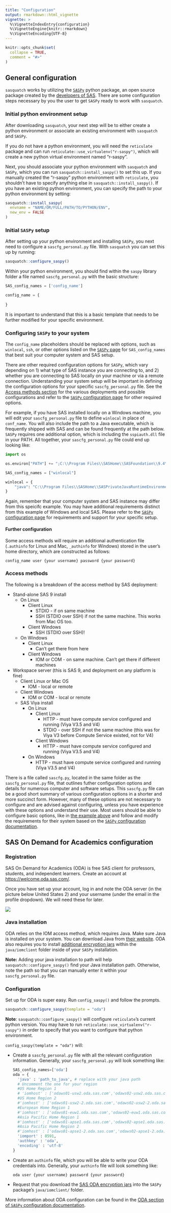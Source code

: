 ```yaml
---
title: "Configuration"
output: rmarkdown::html_vignette
vignette: >
  %\VignetteIndexEntry{configuration}
  %\VignetteEngine{knitr::rmarkdown}
  %\VignetteEncoding{UTF-8}
---
```


```r
knitr::opts_chunk$set(
  collapse = TRUE,
  comment = "#>"
)
```

## General configuration

`sasquatch` works by utilizing the [`SASPy`](https://sassoftware.github.io/saspy/) python package, an open source package created by the [developers of SAS](https://support.sas.com/en/software/saspy.html). There are some configuration steps necessary by you the user to get `SASPy` ready to work with `sasquatch`.

### Initial python environment setup

After downloading `sasquatch`, your next step will be to either create a python environment or associate an existing environment with `sasquatch` and `SASPy`.

If you do not have a python environment, you will need the `reticulate` package and can run `reticulate::use_virtualenv("r-saspy")`, which will create a new python virtual environment named "r-saspy". 

Next, you should associate your python environment with `sasquatch` and `SASPy`, which you can run `sasquatch::install_saspy()` to set this up. If you manually created the "r-saspy" python environment with `reticulate`, you shouldn't have to specify anything else in `sasquatch::install_saspy()`. If you have an existing python environment, you can specify the path to your python environment by setting:

```r
sasquatch::install_saspy(
  envname = "NAME/OR/FULL/PATH/TO/PYTHON/ENV",
  new_env = FALSE
)
```

### Initial `SASPy` setup

After setting up your python environment and installing `SASPy`, you next need to configure a `sascfg_personal.py` file. With `sasquatch` you can set this up by running:

```r
sasquatch::configure_saspy()
```

Within your python environment, you should find within the `saspy` library folder a file named `sascfg_personal.py` with the basic structure:

```python
SAS_config_names = ['config_name']

config_name = {
	
}
```

:::{.callout-important}
It is important to understand that this is a basic template that needs to be further modified for your specific environment.
:::

### Configuring `SASPy` to your system {#basic-saspy}

The `config_name` placeholders should be replaced with options, such as `winlocal`, `ssh`, or other options listed on the [`SASPy` page](https://sassoftware.github.io/saspy/configuration.html) for `SAS_config_names` that best suit your computer system and SAS setup.

There are other required configuration options for `SASPy`, which vary depending on 1) what type of SAS instance you are connecting to, and 2) whether you are connecting to SAS locally on your machine or via a remote connection. Understanding your system setup will be important in defining the configuration options for your specific `sascfg_personal.py` file. See the [Access methods section](#access-methods) for the various deployments and possible configurations and refer to the [`SASPy` configuration page](https://sassoftware.github.io/saspy/configuration.html) for other required options.

For example, if you have SAS installed locally on a Windows machine, you will edit your `sascfg_personal.py` file to define `winlocal` in place of `conf_name`. You will also include the path to a Java executable, which is frequently shipped with SAS and can be found frequently at the path below. `SASPy` requires one additional option, which is including the `sspiauth.dll` file in your PATH. All together, your `sascfg_personal.py` file could end up looking like:

```python
import os

os.environ["PATH"] += ";C:\\Program Files\\SASHome\\SASFoundation\\9.4\\core\\sasext"

SAS_config_names = ["winlocal"]

winlocal = {
    "java": "C:\\Program Files\\SASHome\\SASPrivateJavaRuntimeEnvironment\\9.4\\jre\\bin\\java"
}
```

:::{.callout-caution}
Again, remember that your computer system and SAS instance may differ from this speicifc example. You may have additional requirements distinct from this example of Windows and local SAS. Please refer to the [`SASPy` configuration page](https://sassoftware.github.io/saspy/configuration.html) for requirements and support for your specific setup.
:::

#### Further configuration

Some access methods will require an additional authentication file (`.authinfo` for Linux and Mac, `_authinfo` for Windows) stored in the user's home directory, which are constructed as follows:

```
config_name user {your username} password {your password}
```

### Access methods {#access-methods}

The following is a breakdown of the access method by SAS deployment:

* Stand-alone SAS 9 install  
  * On Linux  
    * Client Linux  
      * STDIO - if on same machine  
      * SSH (STDIO over SSH) if not the same machine. This works from Mac OS too.  
    * Client Windows  
      * SSH (STDIO over SSH)!  
  * On Windows  
    * Client Linux  
      * Can't get there from here  
    * Client Windows  
      * IOM or COM - on same machine. Can't get there if different machines  
* Workspace server (this is SAS 9, and deployment on any platform is fine)  
  * Client Linux or Mac OS  
    * IOM - local or remote  
  * Client Windows  
    * IOM or COM - local or remote  
  * SAS Viya install  
    * On Linux  
      * Client Linux  
        * HTTP - must have compute service configured and running (Viya V3.5 and V4)  
        * STDIO - over SSH if not the same machine (this was for Viya V3 before Compute Service existed, not for V4)  
      * Client Windows  
        * HTTP - must have compute service configured and running (Viya V3.5 and V4)  
    * On Windows  
      * HTTP - must have compute service configured and running (Viya V3.5 and V4)  

There is a file called `sascfg.py`, located in the same folder as the `sascfg_personal.py` file, that outlines futher configuration options and details for numerous computer and software setups. This `sascfg.py` file can be a good short summary of various configuration options in a shorter and more succinct form. However, many of these options are not necessary to configure and are advised against configuring, unless you have experience with these options and understand their use. Most users should be able to configure basic options, like in [the example above](#basic-saspy) and follow and modify the requirements for their system based on the [`SASPy` configuration documentation](https://sassoftware.github.io/saspy/configuration.html).

## SAS On Demand for Academics configuration

### Registration

SAS On Demand for Academics (ODA) is free SAS client for professors, students, and independent learners. Create an account at <https://welcome.oda.sas.com/>.

Once you have set up your account, log in and note the ODA server (in the picture below United States 2) and your username (under the email in the profile dropdown). We will need these for later.

![](../man/figures/sas_oda.png)

### Java installation

ODA relies on the IOM access method, which requires Java. Make sure Java is installed on your system. You can download Java from [their website](https://www.java.com/en/download/). 
ODA also requires you to install [additional encryption jars](https://support.sas.com/downloads/package.htm?pid=2494) within the `java/iomclient` folder inside of your `SASPy` installation.

**Note:** Adding your java installation to path will help `sasquatch::configure_saspy()` find your Java installation path. Otherwise, note the path so that you can manually enter it 
within your `sascfg_personal.py` file.

### Configuration

Set up for ODA is super easy. Run `config_saspy()` and follow the prompts.

```r
sasquatch::configure_saspy(template = "oda")
```

**Note**: `sasquatch::configure_saspy()` will configure `reticulate`'s current python version. You may have to run `reticulate::use_virtualenv("r-saspy")` in order to specify that you want to configure that python environment.

`config_saspy(template = "oda")` will:

- Create a `sascfg_personal.py` file with all the relevant configuration information.
  Generally, your `sascfg_personal.py` will look something like:
  ```python
  SAS_config_names=['oda']
  oda = {
    'java' : 'path_to_java', # replace with your java path
    # Uncomment the one for your region
    #US Home Region 1
    # 'iomhost' : ['odaws01-usw2.oda.sas.com','odaws02-usw2.oda.sas.com','odaws03-usw2.oda.sas.com','odaws04-usw2.oda.sas.com'],
    #US Home Region 2
    #'iomhost' : ['odaws01-usw2-2.oda.sas.com','odaws02-usw2-2.oda.sas.com'],
    #European Home Region 1
    #'iomhost' : ['odaws01-euw1.oda.sas.com','odaws02-euw1.oda.sas.com'], 
    #Asia Pacific Home Region 1
    #'iomhost' : ['odaws01-apse1.oda.sas.com','odaws02-apse1.oda.sas.com'],
    #Asia Pacific Home Region 2
    #'iomhost' : ['odaws01-apse1-2.oda.sas.com','odaws02-apse1-2.oda.sas.com'],
    'iomport' : 8591,
    'authkey' : 'oda',
    'encoding' : 'utf-8'
  }
  ```
- Create an `authinfo` file, which you will be able to write your ODA credentials into.
  Generally, your `authinfo` file will look something like:
  ```
  oda user {your username} password {your password}
  ```
- Request that you download the [SAS ODA encryption jars](https://support.sas.com/downloads/package.htm?pid=2494) into the `SASPy` package's `java/iomclient/` folder.

More information about ODA configuration can be found in the [ODA section of `SASPy` configuration documentation](https://sassoftware.github.io/saspy/configuration.html#iom).
